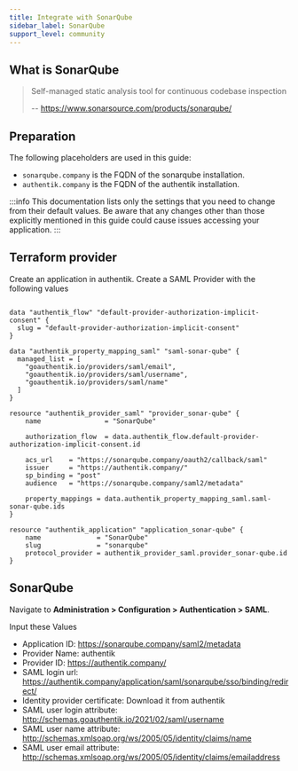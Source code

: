 ```yaml
---
title: Integrate with SonarQube
sidebar_label: SonarQube
support_level: community
---
```


## What is SonarQube

> Self-managed static analysis tool for continuous codebase inspection
>
> -- https://www.sonarsource.com/products/sonarqube/

## Preparation

The following placeholders are used in this guide:

- `sonarqube.company` is the FQDN of the sonarqube installation.
- `authentik.company` is the FQDN of the authentik installation.

:::info
This documentation lists only the settings that you need to change from their default values. Be aware that any changes other than those explicitly mentioned in this guide could cause issues accessing your application.
:::

## Terraform provider

Create an application in authentik. Create a SAML Provider with the following values

```hcl

data "authentik_flow" "default-provider-authorization-implicit-consent" {
  slug = "default-provider-authorization-implicit-consent"
}

data "authentik_property_mapping_saml" "saml-sonar-qube" {
  managed_list = [
    "goauthentik.io/providers/saml/email",
    "goauthentik.io/providers/saml/username",
    "goauthentik.io/providers/saml/name"
  ]
}

resource "authentik_provider_saml" "provider_sonar-qube" {
    name                = "SonarQube"

    authorization_flow  = data.authentik_flow.default-provider-authorization-implicit-consent.id

    acs_url    = "https://sonarqube.company/oauth2/callback/saml"
    issuer     = "https://authentik.company/"
    sp_binding = "post"
    audience   = "https://sonarqube.company/saml2/metadata"

    property_mappings = data.authentik_property_mapping_saml.saml-sonar-qube.ids
}

resource "authentik_application" "application_sonar-qube" {
    name              = "SonarQube"
    slug              = "sonarqube"
    protocol_provider = authentik_provider_saml.provider_sonar-qube.id
}

```

## SonarQube

Navigate to **Administration > Configuration > Authentication > SAML**.

Input these Values

- Application ID: https://sonarqube.company/saml2/metadata
- Provider Name: authentik
- Provider ID: https://authentik.company/
- SAML login url: https://authentik.company/application/saml/sonarqube/sso/binding/redirect/
- Identity provider certificate: Download it from authentik
- SAML user login attribute: http://schemas.goauthentik.io/2021/02/saml/username
- SAML user name attribute: http://schemas.xmlsoap.org/ws/2005/05/identity/claims/name
- SAML user email attribute: http://schemas.xmlsoap.org/ws/2005/05/identity/claims/emailaddress
